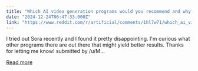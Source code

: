 ```yaml
---
title: "Which AI video generation programs would you recommend and why?"
date: "2024-12-24T06:47:33.000Z"
link: "https://www.reddit.com/r/artificial/comments/1hl7w71/which_ai_video_generation_programs_would_you/"
---
```


I tried out Sora recently and I found it pretty disappointing. I'm curious what other programs there are out there that might yield better results. Thanks for letting me know!
    submitted by    /u/M...

[Read more](https://www.reddit.com/r/artificial/comments/1hl7w71/which_ai_video_generation_programs_would_you/)
